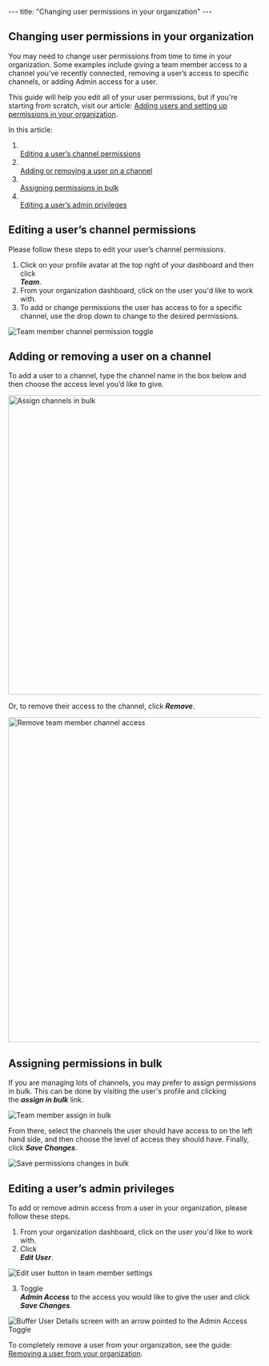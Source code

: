 --- title: "Changing user permissions in your organization" --- <article id="fullArticle"> <h1 class="title">Changing user permissions in your organization</h1> <a href="javascript:window.print()" class="printArticle" title="Print this article" aria-label="Print this Article"><i class="icon-print"></i></a> <p>You may need to change user permissions from time to time in your organization. Some examples include giving a team member access to a channel you’ve recently connected, removing a user’s access to specific channels, or adding Admin access for a user.</p> <p>This guide will help you edit all of your user permissions, but if you're starting from scratch, visit our article: <a href="https://buffer.helpscoutdocs.com/article/670-adding-users-and-setting-up-permissions-in-your-organization" target="_self">Adding users and setting up permissions in your organization</a>.</p> <p>In this article:</p> <ol> <li></li><a href="#h_01EJGJ6YRQ9HVZZX6YW56VBBHB" target="_self" rel="undefined">Editing a user’s channel permissions</a></li> <li></li><a href="#h_01EJGJ77Z2R540Z0B53VZPWKEA" target="_self" rel="undefined">Adding or removing a user on a channel</a></li> <li></li><a href="#h_01EJGJ7EXZHPJDZZF3J1PQ8TKY" target="_self">Assigning permissions in bulk</a></li> <li></li><a href="#h_01EJGJ7PWG9MKCMJWHZJQ0A8FS" target="_self">Editing a user’s admin privileges</a></li> </ol> <h2 id="h_01EJGJ6YRQ9HVZZX6YW56VBBHB">Editing a user’s channel permissions</h2> <p>Please follow these steps to edit your user’s channel permissions.</p> <ol> <li>Click on your profile avatar at the top right of your dashboard and then click</li><i><b> Team</b></i>.</li> <li>From your organization dashboard, click on the user you'd like to work with.</li> <li>To add or change permissions the user has access to for a specific channel, use the drop down to change to the desired permissions.</li> </ol> <img src="//d33v4339jhl8k0.cloudfront.net/docs/assets/64cb6cf86d4a3e191f237e66/images/67ae3cc8769d1a4e1f4ed971/file-a0wqffwgYB.jpg" alt="Team member channel permission toggle" style="max-width: 100%; " /> <h2 id="h_01EJGJ77Z2R540Z0B53VZPWKEA">Adding or removing a user on a channel</h2> <p>To add a user to a channel, type the channel name in the box below and then choose the access level you’d like to give.</p> <img src="//d33v4339jhl8k0.cloudfront.net/docs/assets/64cb6cf86d4a3e191f237e66/images/67ae3e9ec64ec2266f232b8a/file-iG3YLBAgPK.png" alt="Assign channels in bulk" style="width: 597.979px; " /> <p>Or, to remove their access to the channel, click&nbsp;<em><strong>Remove</strong></em>.</p> <img src="//d33v4339jhl8k0.cloudfront.net/docs/assets/64cb6cf86d4a3e191f237e66/images/67ae3d2029a45508db9a3914/file-gqxAdBS5aF.png" alt="Remove team member channel access" style="width: 648.984px; " /> <h2 id="h_01EJGJ7EXZHPJDZZF3J1PQ8TKY">Assigning permissions in bulk</h2> <p>If you are managing lots of channels, you may prefer to assign permissions in bulk. This can be done by visiting the user's profile and clicking the&nbsp;<em><strong>assign in bulk</strong></em>&nbsp;link.</p> <img src="//d33v4339jhl8k0.cloudfront.net/docs/assets/64cb6cf86d4a3e191f237e66/images/67ae3d461dbfa0582db2818e/file-A74bWJGFSA.png" alt="Team member assign in bulk" style="max-width: 100%; " /> <p>From there, select the channels the user should have access to on the left hand side, and then choose the level of access they should have. Finally, click&nbsp;<em><strong>Save Changes</strong></em>.</p> <img src="//d33v4339jhl8k0.cloudfront.net/docs/assets/64cb6cf86d4a3e191f237e66/images/67ae3d6cc64ec2266f232b7e/file-t4vVJlJTVN.png" alt="Save permissions changes in bulk" style="max-width: 100%; " /> <h2 id="h_01EJGJ7PWG9MKCMJWHZJQ0A8FS">Editing a user’s admin privileges</h2> <p>To add or remove admin access from a user in your organization, please follow these steps.</p> <ol> <li>From your organization dashboard, click on the user you'd like to work with.</li> <li>Click&nbsp;</li><strong><em>Edit User</em></strong>.</li> </ol> <img src="//d33v4339jhl8k0.cloudfront.net/docs/assets/64cb6cf86d4a3e191f237e66/images/67ae3d8fb412812df3235e40/file-0LrTuTnuRO.png" alt="Edit user button in team member settings" style="max-width: 100%; " /> <ol start="3"> <li>Toggle&nbsp;</li><strong><em>Admin Access</em></strong>&nbsp;to the access you would like to give the user and click <i><b>Save Changes</b></i>.</li> </ol> <img src="//d33v4339jhl8k0.cloudfront.net/docs/assets/64cb6cf86d4a3e191f237e66/images/67ae3e03769d1a4e1f4ed979/file-FUB3md8K0h.jpg" alt="Buffer User Details screen with an arrow pointed to the Admin Access Toggle" style="max-width: 100%; " /> <p>To completely remove a user from your organization, see the guide: <a href="https://buffer.helpscoutdocs.com/article/672-removing-a-user-from-your-organization" target="_blank">Removing a user from your organization</a>.</p> </article> 